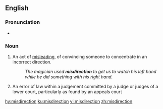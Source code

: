 ==English==

===Pronunciation===
* {{rhymes|ɛkʃən|lang=en}}

===Noun===
{{en-noun}}

# An act of [[misleading]], of convincing someone to concentrate in an incorrect direction.
#:''The magician used '''misdirection''' to get us to watch his left hand while he did something with his right hand.''
# {{context|UK|legal|lang=en}} An error of law within a judgement committed by a judge or judges of a lower court, particularly as found by an appeals court

[[hy:misdirection]]
[[ku:misdirection]]
[[vi:misdirection]]
[[zh:misdirection]]